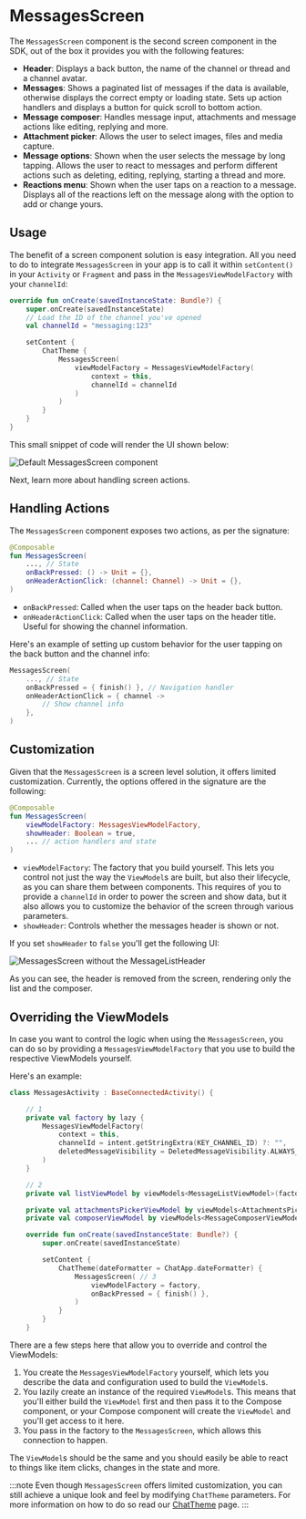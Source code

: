 # MessagesScreen

The `MessagesScreen` component is the second screen component in the SDK, out of the box it provides you with the following features:

* **Header**: Displays a back button, the name of the channel or thread and a channel avatar.
* **Messages**: Shows a paginated list of messages if the data is available, otherwise displays the correct empty or loading state. Sets up action handlers and displays a button for quick scroll to bottom action.
* **Message composer**: Handles message input, attachments and message actions like editing, replying and more.
* **Attachment picker**: Allows the user to select images, files and media capture.
* **Message options**: Shown when the user selects the message by long tapping. Allows the user to react to messages and perform different actions such as deleting, editing, replying, starting a thread and more.
* **Reactions menu**: Shown when the user taps on a reaction to a message. Displays all of the reactions left on the message along with the option to add or change yours.

<!-- TODO WIP PAGE The `MessagesScreen` is very complex and sets up many interactions between different components. We recommend reading our Building Messages Screen (../07-guides/03-building-messages-screen.mdx) guide for more information on this component and other internal components. -->

## Usage

The benefit of a screen component solution is easy integration. All you need to do to integrate `MessagesScreen` in your app is to call it within `setContent()` in your `Activity` or `Fragment` and pass in the `MessagesViewModelFactory` with your `channelId`:

```kotlin
override fun onCreate(savedInstanceState: Bundle?) {
    super.onCreate(savedInstanceState)
    // Load the ID of the channel you've opened
    val channelId = "messaging:123"

    setContent {
        ChatTheme {
            MessagesScreen(
                viewModelFactory = MessagesViewModelFactory(
                    context = this,
                    channelId = channelId
                )
            )
        }
    }
}
```

This small snippet of code will render the UI shown below:

![Default MessagesScreen component](../../assets/compose_default_messages_screen_component.png)

Next, learn more about handling screen actions.

## Handling Actions

The `MessagesScreen` component exposes two actions, as per the signature:

```kotlin
@Composable
fun MessagesScreen(
    ..., // State
    onBackPressed: () -> Unit = {},
    onHeaderActionClick: (channel: Channel) -> Unit = {},
)
```

* `onBackPressed`: Called when the user taps on the header back button.
* `onHeaderActionClick`: Called when the user taps on the header title. Useful for showing the channel information.

Here's an example of setting up custom behavior for the user tapping on the back button and the channel info:

```kotlin
MessagesScreen(
    ..., // State
    onBackPressed = { finish() }, // Navigation handler
    onHeaderActionClick = { channel ->
        // Show channel info
    },
)
```

## Customization

Given that the `MessagesScreen` is a screen level solution, it offers limited customization. Currently, the options offered in the signature are the following:

```kotlin
@Composable
fun MessagesScreen(
    viewModelFactory: MessagesViewModelFactory,
    showHeader: Boolean = true,
    ... // action handlers and state
)
```

* `viewModelFactory`: The factory that you build yourself. This lets you control not just the way the `ViewModel`s are built, but also their lifecycle, as you can share them between components. This requires of you to provide a `channelId` in order to power the screen and show data, but it also allows you to customize the behavior of the screen through various parameters.
* `showHeader`: Controls whether the messages header is shown or not.

If you set `showHeader` to `false` you'll get the following UI:

![MessagesScreen without the MessageListHeader](../../assets/compose_custom_messages_screen_component.png)

As you can see, the header is removed from the screen, rendering only the list and the composer.

## Overriding the ViewModels

In case you want to control the logic when using the `MessagesScreen`, you can do so by providing a `MessagesViewModelFactory` that you use to build the respective ViewModels yourself.

Here's an example:

```kotlin
class MessagesActivity : BaseConnectedActivity() {

    // 1
    private val factory by lazy {
        MessagesViewModelFactory(
            context = this,
            channelId = intent.getStringExtra(KEY_CHANNEL_ID) ?: "",
            deletedMessageVisibility = DeletedMessageVisibility.ALWAYS_VISIBLE,
        )
    }

    // 2
    private val listViewModel by viewModels<MessageListViewModel>(factoryProducer = { factory })

    private val attachmentsPickerViewModel by viewModels<AttachmentsPickerViewModel>(factoryProducer = { factory })
    private val composerViewModel by viewModels<MessageComposerViewModel>(factoryProducer = { factory })

    override fun onCreate(savedInstanceState: Bundle?) {
        super.onCreate(savedInstanceState)

        setContent {
            ChatTheme(dateFormatter = ChatApp.dateFormatter) {
                MessagesScreen( // 3
                    viewModelFactory = factory,
                    onBackPressed = { finish() },
                )
            }
        }
    }
```

There are a few steps here that allow you to override and control the ViewModels:
1. You create the `MessagesViewModelFactory` yourself, which lets you describe the data and configuration used to build the `ViewModel`s.
2. You lazily create an instance of the required `ViewModel`s. This means that you'll either build the `ViewModel` first and then pass it to the Compose component, or your Compose component will create the `ViewModel` and you'll get access to it here.
3. You pass in the factory to the `MessagesScreen`, which allows this connection to happen.

The `ViewModel`s should be the same and you should easily be able to react to things like item clicks, changes in the state and more.

:::note
Even though `MessagesScreen` offers limited customization, you can still achieve a unique look and feel by modifying `ChatTheme` parameters.
For more information on how to do so read our [ChatTheme](../03-general-customization/01-chat-theme.mdx) page.
:::

<!-- TODO WIP PAGE If you want more customization of this screen, read our Building Messages Screen (../07-guides/03-building-messages-screen.mdx) and Building Custom Screens (../07-guides/05-building-custom-screens.mdx) guides. -->
